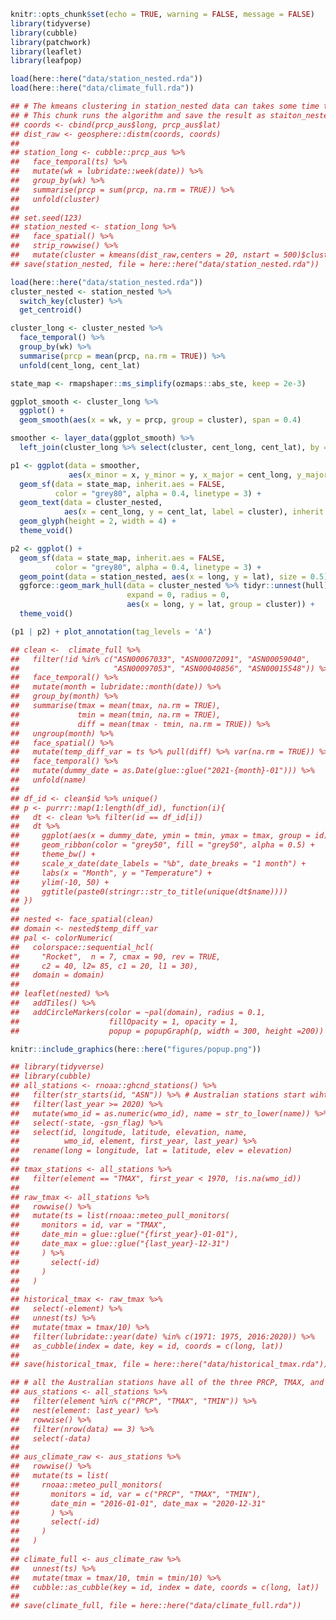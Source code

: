 
```r
knitr::opts_chunk$set(echo = TRUE, warning = FALSE, message = FALSE)
library(tidyverse)
library(cubble)
library(patchwork)
library(leaflet)
library(leafpop)


```
```r
load(here::here("data/station_nested.rda"))
load(here::here("data/climate_full.rda"))

```
```r
## # The kmeans clustering in station_nested data can takes some time to run,
## # This chunk runs the algorithm and save the result as staiton_nested for further use
## coords <- cbind(prcp_aus$long, prcp_aus$lat)
## dist_raw <- geosphere::distm(coords, coords)
## 
## station_long <- cubble::prcp_aus %>%
##   face_temporal(ts) %>%
##   mutate(wk = lubridate::week(date)) %>%
##   group_by(wk) %>%
##   summarise(prcp = sum(prcp, na.rm = TRUE)) %>%
##   unfold(cluster)
## 
## set.seed(123)
## station_nested <- station_long %>%
##   face_spatial() %>%
##   strip_rowwise() %>%
##   mutate(cluster = kmeans(dist_raw,centers = 20, nstart = 500)$cluster)
## save(station_nested, file = here::here("data/station_nested.rda"))


```
```r
load(here::here("data/station_nested.rda"))
cluster_nested <- station_nested %>%
  switch_key(cluster) %>% 
  get_centroid()

cluster_long <- cluster_nested %>% 
  face_temporal() %>% 
  group_by(wk) %>%
  summarise(prcp = mean(prcp, na.rm = TRUE)) %>% 
  unfold(cent_long, cent_lat)

state_map <- rmapshaper::ms_simplify(ozmaps::abs_ste, keep = 2e-3)

ggplot_smooth <- cluster_long %>% 
  ggplot() +
  geom_smooth(aes(x = wk, y = prcp, group = cluster), span = 0.4) 

smoother <- layer_data(ggplot_smooth) %>% 
  left_join(cluster_long %>% select(cluster, cent_long, cent_lat), by = c("group" = "cluster"))

p1 <- ggplot(data = smoother, 
             aes(x_minor = x, y_minor = y, x_major = cent_long, y_major = cent_lat)) + 
  geom_sf(data = state_map, inherit.aes = FALSE,
          color = "grey80", alpha = 0.4, linetype = 3) + 
  geom_text(data = cluster_nested, 
            aes(x = cent_long, y = cent_lat, label = cluster), inherit.aes = FALSE) +
  geom_glyph(height = 2, width = 4) + 
  theme_void()

p2 <- ggplot() + 
  geom_sf(data = state_map, inherit.aes = FALSE,
          color = "grey80", alpha = 0.4, linetype = 3) + 
  geom_point(data = station_nested, aes(x = long, y = lat), size = 0.5) +
  ggforce::geom_mark_hull(data = cluster_nested %>% tidyr::unnest(hull),
                          expand = 0, radius = 0,
                          aes(x = long, y = lat, group = cluster)) + 
  theme_void()

(p1 | p2) + plot_annotation(tag_levels = 'A')


```
```r
## clean <-  climate_full %>%
##   filter(!id %in% c("ASN00067033", "ASN00072091", "ASN00059040",
##                     "ASN00097053", "ASN00040856", "ASN00015548")) %>%
##   face_temporal() %>%
##   mutate(month = lubridate::month(date)) %>%
##   group_by(month) %>%
##   summarise(tmax = mean(tmax, na.rm = TRUE),
##             tmin = mean(tmin, na.rm = TRUE),
##             diff = mean(tmax - tmin, na.rm = TRUE)) %>%
##   ungroup(month) %>%
##   face_spatial() %>%
##   mutate(temp_diff_var = ts %>% pull(diff) %>% var(na.rm = TRUE)) %>%
##   face_temporal() %>%
##   mutate(dummy_date = as.Date(glue::glue("2021-{month}-01"))) %>%
##   unfold(name)
## 
## df_id <- clean$id %>% unique()
## p <- purrr::map(1:length(df_id), function(i){
##   dt <- clean %>% filter(id == df_id[i])
##   dt %>%
##     ggplot(aes(x = dummy_date, ymin = tmin, ymax = tmax, group = id)) +
##     geom_ribbon(color = "grey50", fill = "grey50", alpha = 0.5) +
##     theme_bw() +
##     scale_x_date(date_labels = "%b", date_breaks = "1 month") +
##     labs(x = "Month", y = "Temperature") +
##     ylim(-10, 50) +
##     ggtitle(paste0(stringr::str_to_title(unique(dt$name))))
## })
## 
## nested <- face_spatial(clean)
## domain <- nested$temp_diff_var
## pal <- colorNumeric(
##   colorspace::sequential_hcl(
##     "Rocket",  n = 7, cmax = 90, rev = TRUE,
##     c2 = 40, l2= 85, c1 = 20, l1 = 30),
##   domain = domain)
## 
## leaflet(nested) %>%
##   addTiles() %>%
##   addCircleMarkers(color = ~pal(domain), radius = 0.1,
##                    fillOpacity = 1, opacity = 1,
##                    popup = popupGraph(p, width = 300, height =200))


```
```r
knitr::include_graphics(here::here("figures/popup.png"))

```
```r
## library(tidyverse)
## library(cubble)
## all_stations <- rnoaa::ghcnd_stations() %>%
##   filter(str_starts(id, "ASN")) %>% # Australian stations start wiht "ASN"
##   filter(last_year >= 2020) %>%
##   mutate(wmo_id = as.numeric(wmo_id), name = str_to_lower(name)) %>%
##   select(-state, -gsn_flag) %>%
##   select(id, longitude, latitude, elevation, name,
##          wmo_id, element, first_year, last_year) %>%
##   rename(long = longitude, lat = latitude, elev = elevation)
## 
## tmax_stations <- all_stations %>%
##   filter(element == "TMAX", first_year < 1970, !is.na(wmo_id))
## 
## raw_tmax <- all_stations %>%
##   rowwise() %>%
##   mutate(ts = list(rnoaa::meteo_pull_monitors(
##     monitors = id, var = "TMAX",
##     date_min = glue::glue("{first_year}-01-01"),
##     date_max = glue::glue("{last_year}-12-31")
##     ) %>%
##       select(-id)
##     )
##   )
## 
## historical_tmax <- raw_tmax %>%
##   select(-element) %>%
##   unnest(ts) %>%
##   mutate(tmax = tmax/10) %>%
##   filter(lubridate::year(date) %in% c(1971: 1975, 2016:2020)) %>%
##   as_cubble(index = date, key = id, coords = c(long, lat))
## 
## save(historical_tmax, file = here::here("data/historical_tmax.rda"))


```
```r
## # all the Australian stations have all of the three PRCP, TMAX, and TMIN recorded
## aus_stations <- all_stations %>%
##   filter(element %in% c("PRCP", "TMAX", "TMIN")) %>%
##   nest(element: last_year) %>%
##   rowwise() %>%
##   filter(nrow(data) == 3) %>%
##   select(-data)
## 
## aus_climate_raw <- aus_stations %>%
##   rowwise() %>%
##   mutate(ts = list(
##     rnoaa::meteo_pull_monitors(
##       monitors = id, var = c("PRCP", "TMAX", "TMIN"),
##       date_min = "2016-01-01", date_max = "2020-12-31"
##       ) %>%
##       select(-id)
##     )
##   )
## 
## climate_full <- aus_climate_raw %>%
##   unnest(ts) %>%
##   mutate(tmax = tmax/10, tmin = tmin/10) %>%
##   cubble::as_cubble(key = id, index = date, coords = c(long, lat))
## 
## save(climate_full, file = here::here("data/climate_full.rda"))
```

